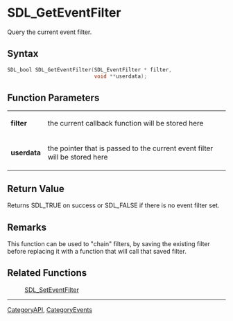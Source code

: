 = SDL_GetEventFilter =

Query the current event filter.

== Syntax ==

<syntaxhighlight lang='c'>
SDL_bool SDL_GetEventFilter(SDL_EventFilter * filter,
                            void **userdata);
</syntaxhighlight>

== Function Parameters ==

{|
|'''filter'''
|the current callback function will be stored here
|-
|'''userdata'''
|the pointer that is passed to the current event filter will be stored here
|}

== Return Value ==

Returns SDL_TRUE on success or SDL_FALSE if there is no event filter set.

== Remarks ==

This function can be used to "chain" filters, by saving the existing filter
before replacing it with a function that will call that saved filter.

== Related Functions ==

:[[SDL_SetEventFilter]]

----
[[CategoryAPI]], [[CategoryEvents]]


